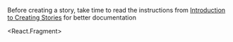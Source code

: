 
Before creating a story, take time to read the instructions from [Introduction to Creating Stories](/story/introduction-to-creating-stories--page) for better documentation

<React.Fragment>
  <div style={{ padding: '20px' }}>
    <div style={{ borderBottom: '1px solid #ccc', marginBottom: '20px' }}>
      <div style={{marginBottom: '10px'}}><Title/></div>
      <Description />
    </div>
    <div>
      <Primary/>
      <div style={{ marginBottom: '20px' }}>
        <h2>Props</h2>
        <ArgsTable story={PRIMARY_STORY} />
      </div>
      <div style={{ borderBottom: '1px solid #ccc', marginBottom: '40px'}}></div>
      <Stories/>
    </div>
  </div>
</React.Fragment>
